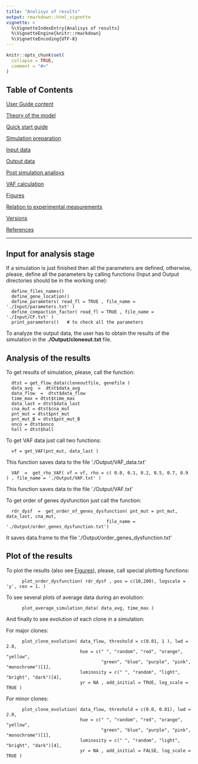 ```yaml
---
title: "Analisys of results"
output: rmarkdown::html_vignette
vignette: >
  %\VignetteIndexEntry{Analisys of results}
  %\VignetteEngine{knitr::rmarkdown}
  %\VignetteEncoding{UTF-8}
---
```


```r
knitr::opts_chunk$set(
  collapse = TRUE,
  comment = "#>"
)
```


## Table of Contents

[User Guide content](A_User_Guide.html)

[Theory of the model](B_Theory.html)

[Quick start guide](C_Quick_start.html)

[Simulation preparation](D_Simulation.html)

[Input data](E_Input.html)

[Output data](F_Output.html)

[Post simulation analisys](G_Analisys.html)

[VAF calculation](H_VAF.html)

[Figures](I_Figures.html)

[Relation to experimental measurements](J_Relation.html)

[Versions](K_Versions.html)

[References](L_References.html)


---

## Input for analysis stage

If a simulation is just finished then all the parameters are defined, otherwise, please, define all the parameters by calling functions (Input and Output directories should be in the working one):

      define_files_names()
      define_gene_location()
      define_parameters( read_fl = TRUE , file_name = './Input/parameters.txt' )
      define_compaction_factor( read_fl = TRUE , file_name = './Input/CF.txt' )
      print_parameters()   # to check all the parameters

To analyze the output data, the user has to obtain the results of the simulation in the **./Output/cloneout.txt** file.

## Analysis of the results

To get results of simulation, please, call the function:

      dtst = get_flow_data(cloneoutfile, genefile )
      data_avg  =  dtst$data_avg
      data_flow  =  dtst$data_flow
      time_max = dtst$time_max
      data_last = dtst$data_last
      cna_mut = dtst$cna_mut
      pnt_mut = dtst$pnt_mut
      pnt_mut_B = dtst$pnt_mut_B
      onco = dtst$onco
      hall = dtst$hall

To get VAF data just call two functions:

      vf = get_VAF(pnt_mut, data_last )
This function saves data to the file './Output/VAF_data.txt'

      VAF  =  get_rho_VAF( vf = vf, rho = c( 0.0, 0.1, 0.2, 0.5, 0.7, 0.9 ) , file_name = './Output/VAF.txt' )

This function saves data to the file './Output/VAF.txt'

To get order of genes dysfunction just call the function:

      rdr_dysf  =  get_order_of_genes_dysfunction( pnt_mut = pnt_mut, data_last, cna_mut,
                                          file_name = './Output/order_genes_dysfunction.txt')

It saves data.frame to the file './Output/order_genes_dysfunction.txt'


## Plot of the results

To plot the results (also see [Figures](I_Figures.html)), please, call special plotting functions:
  
          plot_order_dysfunction( rdr_dysf , pos = c(10,200), logscale = 'y', cex = 1. )
  

To see several plots of average data during an evolution: 

          plot_average_simulation_data( data_avg, time_max )
  
And finally to see evolution of each clone in a simulation:

For major clones:

          plot_clone_evolution( data_flow, threshold = c(0.01, 1 ), lwd = 2.0,
                                hue = c(" ", "random", "red", "orange", "yellow",
                                        "green", "blue", "purple", "pink", "monochrome")[1],
                                luminosity = c(" ", "random", "light", "bright", "dark")[4],
                                yr = NA , add_initial = TRUE, log_scale = TRUE )

For minor clones:

          plot_clone_evolution( data_flow, threshold = c(0.0, 0.01), lwd = 2.0,
                                hue = c(" ", "random", "red", "orange", "yellow",
                                        "green", "blue", "purple", "pink", "monochrome")[1],
                                luminosity = c(" ", "random", "light", "bright", "dark")[4],
                                yr = NA , add_initial = FALSE, log_scale = TRUE )



